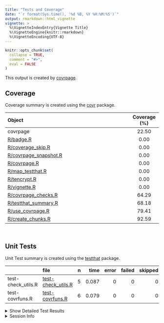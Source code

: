 ```yaml
---
title: "Tests and Coverage"
date: "`r format(Sys.time(), '%d %B, %Y %H:%M:%S')`"
output: rmarkdown::html_vignette
vignette: >
  %\VignetteIndexEntry{Vignette Title}
  %\VignetteEngine{knitr::rmarkdown}
  %\VignetteEncoding{UTF-8}
---
```

  
```r
knitr::opts_chunk$set(
  collapse = TRUE,
  comment = "#>",
  eval = FALSE
)
```

<!--- Placeholder for tests/README.md Do Not Edit--->
This output is created by
[covrpage](https://github.com/yonicd/covrpage).

## Coverage

Coverage summary is created using the
[covr](https://github.com/r-lib/covr) package.

| Object                                             | Coverage (%) |
| :------------------------------------------------- | :----------: |
| covrpage                                           |    22.50     |
| [R/badge.R](https://github.com/yonicd/covrpage/tree/master/R/badge.R)                          |     0.00     |
| [R/coverage\_skip.R](https://github.com/yonicd/covrpage/tree/master/R/coverage_skip.R)         |     0.00     |
| [R/covrpage\_snapshot.R](https://github.com/yonicd/covrpage/tree/master/R/covrpage_snapshot.R) |     0.00     |
| [R/covrpage.R](https://github.com/yonicd/covrpage/tree/master/R/covrpage.R)                    |     0.00     |
| [R/map\_testthat.R](https://github.com/yonicd/covrpage/tree/master/R/map_testthat.R)           |     0.00     |
| [R/tencrypt.R](https://github.com/yonicd/covrpage/tree/master/R/tencrypt.R)                    |     0.00     |
| [R/vignette.R](https://github.com/yonicd/covrpage/tree/master/R/vignette.R)                    |     0.00     |
| [R/covrpage\_checks.R](https://github.com/yonicd/covrpage/tree/master/R/covrpage_checks.R)     |    64.29     |
| [R/testthat\_summary.R](https://github.com/yonicd/covrpage/tree/master/R/testthat_summary.R)   |    68.18     |
| [R/use\_covrpage.R](https://github.com/yonicd/covrpage/tree/master/R/use_covrpage.R)           |    79.41     |
| [R/create\_chunks.R](https://github.com/yonicd/covrpage/tree/master/R/create_chunks.R)         |    92.59     |

<br>

## Unit Tests

Unit Test summary is created using the
[testthat](https://github.com/r-lib/testthat)
package.

|                     | file                                               | n |  time | error | failed | skipped | warning |
| ------------------- | :------------------------------------------------- | -: | ----: | ----: | -----: | ------: | ------: |
| test-check\_utils.R | [test-check\_utils.R](https://github.com/yonicd/covrpage/tree/master/tests/testthat/test-check_utils.R) | 5 | 0.087 |     0 |      0 |       0 |       0 |
| test-covrfuns.R     | [test-covrfuns.R](https://github.com/yonicd/covrpage/tree/master/tests/testthat/test-covrfuns.R)        | 6 | 0.079 |     0 |      0 |       0 |       0 |

<details closed>

<summary> Show Detailed Test Results
</summary>

| file                                                   | context                    | test                           | status | n |  time |
| :----------------------------------------------------- | :------------------------- | :----------------------------- | :----- | -: | ----: |
| [test-check\_utils.R](https://github.com/yonicd/covrpage/tree/master/tests/testthat/test-check_utils.R#L4)  | check for tests            | tests are detected             | PASS   | 1 | 0.017 |
| [test-check\_utils.R](https://github.com/yonicd/covrpage/tree/master/tests/testthat/test-check_utils.R#L12) | check for packages         | packages are detected          | PASS   | 3 | 0.025 |
| [test-check\_utils.R](https://github.com/yonicd/covrpage/tree/master/tests/testthat/test-check_utils.R#L22) | use covrpage               | test use\_covrpage             | PASS   | 1 | 0.045 |
| [test-covrfuns.R](https://github.com/yonicd/covrpage/tree/master/tests/testthat/test-covrfuns.R#L5)         | check summary covr         | covr\_summary: standard input  | PASS   | 1 | 0.031 |
| [test-covrfuns.R](https://github.com/yonicd/covrpage/tree/master/tests/testthat/test-covrfuns.R#L9_L11)     | check summary covr         | covr\_summary: empty input     | PASS   | 1 | 0.001 |
| [test-covrfuns.R](https://github.com/yonicd/covrpage/tree/master/tests/testthat/test-covrfuns.R#L19)        | check summary output types | with data: short               | PASS   | 1 | 0.022 |
| [test-covrfuns.R](https://github.com/yonicd/covrpage/tree/master/tests/testthat/test-covrfuns.R#L23)        | check summary output types | with data: long                | PASS   | 1 | 0.023 |
| [test-covrfuns.R](https://github.com/yonicd/covrpage/tree/master/tests/testthat/test-covrfuns.R#L27)        | check summary output types | with data: no data             | PASS   | 1 | 0.001 |
| [test-covrfuns.R](https://github.com/yonicd/covrpage/tree/master/tests/testthat/test-covrfuns.R#L35)        | check covr to df           | covr object to df: empty input | PASS   | 1 | 0.001 |

</details>

<details>

<summary> Session Info </summary>

| Field    | Value                               |
| :------- | :---------------------------------- |
| Version  | R version 3.5.1 (2018-07-02)        |
| Platform | x86\_64-apple-darwin15.6.0 (64-bit) |
| Running  | macOS High Sierra 10.13.6           |
| Language | en\_US                              |
| Timezone | America/New\_York                   |

| Package  | Version    |
| :------- | :--------- |
| testthat | 2.0.0.9000 |
| covr     | 3.2.0      |
| covrpage | 0.0.60     |

</details>

<!--- Final Status : pass --->
